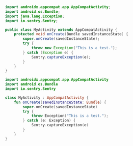 ```java
import androidx.appcompat.app.AppCompatActivity;
import android.os.Bundle;
import java.lang.Exception;
import io.sentry.Sentry;

public class MyActivity extends AppCompatActivity {
    protected void onCreate(Bundle savedInstanceState) {
        super.onCreate(savedInstanceState);
        try {
            throw new Exception("This is a test.");
        } catch (Exception e) {
            Sentry.captureException(e);
        }
    }
}
```

```kotlin
import androidx.appcompat.app.AppCompatActivity
import android.os.Bundle
import io.sentry.Sentry

class MyActivity : AppCompatActivity {
    fun onCreate(savedInstanceState: Bundle) {
        super.onCreate(savedInstanceState)
        try {
            throw Exception("This is a test.");
        } catch (e: Exception) {
            Sentry.captureException(e)
        }
    }
}
```
